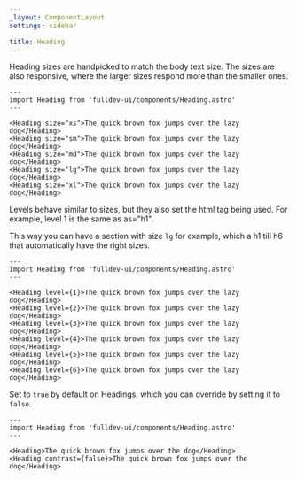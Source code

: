 ```yaml
---
_layout: ComponentLayout
settings: sidebar

title: Heading
---
```


Heading sizes are handpicked to match the body text size. The sizes are also responsive, where the larger sizes respond more than the smaller ones.

```astro live
---
import Heading from 'fulldev-ui/components/Heading.astro'
---

<Heading size="xs">The quick brown fox jumps over the lazy dog</Heading>
<Heading size="sm">The quick brown fox jumps over the lazy dog</Heading>
<Heading size="md">The quick brown fox jumps over the lazy dog</Heading>
<Heading size="lg">The quick brown fox jumps over the lazy dog</Heading>
<Heading size="xl">The quick brown fox jumps over the lazy dog</Heading>
```

Levels behave similar to sizes, but they also set the html tag being used. For example, level 1 is the same as as="h1".

This way you can have a section with size `lg` for example, which a h1 till h6 that automatically have the right sizes.

```astro live
---
import Heading from 'fulldev-ui/components/Heading.astro'
---

<Heading level={1}>The quick brown fox jumps over the lazy dog</Heading>
<Heading level={2}>The quick brown fox jumps over the lazy dog</Heading>
<Heading level={3}>The quick brown fox jumps over the lazy dog</Heading>
<Heading level={4}>The quick brown fox jumps over the lazy dog</Heading>
<Heading level={5}>The quick brown fox jumps over the lazy dog</Heading>
<Heading level={6}>The quick brown fox jumps over the lazy dog</Heading>
```

Set to `true` by default on Headings, which you can override by setting it to `false`.

```astro live
---
import Heading from 'fulldev-ui/components/Heading.astro'
---

<Heading>The quick brown fox jumps over the dog</Heading>
<Heading contrast={false}>The quick brown fox jumps over the dog</Heading>
```
